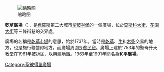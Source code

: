 {{coord|59.927|N|30.318|E|display=title}}
[[File:SennayaPloshhadNaMoskovskij_59106.jpg|缩略图]]

'''乾草廣場'''（{{lang-rus|Сeннáя Плóщадь|Syennaya Ploshad}}），是[[俄羅斯|俄羅斯]]第二大城市[[聖彼得堡|聖彼得堡]]的一個廣場，位於[[莫斯科大街_(聖彼得堡)|莫斯科大街]]、[[花園大街|花園大街]]等三條街巷的交界處。

廣場的名稱是[[乾草市場|乾草市場]]的意思，始於1737年，當時是[[乾草|乾草]]、[[牛|牛]]和[[木柴|木柴]]交易的地方，也是施行鞭笞的地方，而廣場周圍是[[貧民窟|貧民窟]]。廣場上建於1753年的聖母升天教堂在1961年被拆除，以興建[[聖彼得堡地鐵|地鐵]]。1963年至1991年間名為'''和平廣場'''。

[[Category:聖彼得堡廣場|Category:聖彼得堡廣場]]